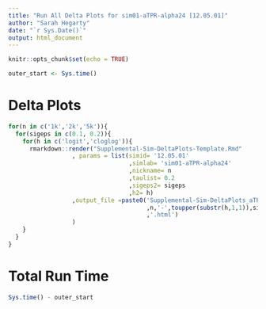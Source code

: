 ```yaml
---
title: "Run All Delta Plots for sim01-aTPR-alpha24 [12.05.01]"
author: "Sarah Hegarty"
date: "`r Sys.Date()`"
output: html_document
---
```


```r
knitr::opts_chunk$set(echo = TRUE)

outer_start <- Sys.time()
```

# Delta Plots
```r
for(n in c('1k','2k','5k')){
  for(sigeps in c(0.1, 0.2)){
    for(h in c('logit','cloglog')){
      rmarkdown::render("Supplemental-Sim-DeltaPlots-Template.Rmd"
                  , params = list(simid= '12.05.01'
                                  ,simlab= 'sim01-aTPR-alpha24'
                                  ,nickname= n
                                  ,taulist= 0.2
                                  ,sigeps2= sigeps
                                  ,h2= h)
                  ,output_file =paste0('Supplemental-Sim-DeltaPlots_aTPR-alpha24-'
                                       ,n,'-',toupper(substr(h,1,1)),sigeps*10
                                       ,'.html')
                  )
    }
  }
}
```

# Total Run Time
```r
Sys.time() - outer_start
```